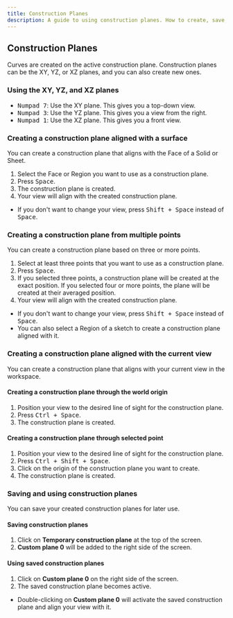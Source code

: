 ```yaml
---
title: Construction Planes
description: A guide to using construction planes. How to create, save, and reuse them.
---
```


## Construction Planes

Curves are created on the active construction plane. 
Construction planes can be the XY, YZ, or XZ planes, and you can also create new ones.

### Using the XY, YZ, and XZ planes

- <kbd>Numpad 7</kbd>: Use the XY plane. This gives you a top-down view.
- <kbd>Numpad 3</kbd>: Use the YZ plane. This gives you a view from the right.
- <kbd>Numpad 1</kbd>: Use the XZ plane. This gives you a front view.

### Creating a construction plane aligned with a surface

You can create a construction plane that aligns with the Face of a Solid or Sheet. 

1. Select the Face or Region you want to use as a construction plane.
2. Press <kbd>Space</kbd>.
3. The construction plane is created.
4. Your view will align with the created construction plane.

- If you don't want to change your view, press <kbd>Shift + Space</kbd> instead of <kbd>Space</kbd>.

### Creating a construction plane from multiple points

You can create a construction plane based on three or more points.

1. Select at least three points that you want to use as a construction plane.
2. Press <kbd>Space</kbd>.
3. If you selected three points, a construction plane will be created at the exact position. If you selected four or more points, the plane will be created at their averaged position.
4. Your view will align with the created construction plane.

- If you don't want to change your view, press <kbd>Shift + Space</kbd> instead of <kbd>Space</kbd>.
- You can also select a Region of a sketch to create a construction plane aligned with it.

### Creating a construction plane aligned with the current view

You can create a construction plane that aligns with your current view in the workspace.

#### Creating a construction plane through the world origin

1. Position your view to the desired line of sight for the construction plane.
2. Press <kbd>Ctrl + Space</kbd>.
3. The construction plane is created.

#### Creating a construction plane through selected point

1. Position your view to the desired line of sight for the construction plane.
2. Press <kbd>Ctrl + Shift + Space</kbd>.
3. Click on the origin of the construction plane you want to create.
4. The construction plane is created.

### Saving and using construction planes

You can save your created construction planes for later use.

#### Saving construction planes

1. Click on **Temporary construction plane** at the top of the screen.
2. **Custom plane 0** will be added to the right side of the screen.

#### Using saved construction planes

1. Click on **Custom plane 0** on the right side of the screen.
2. The saved construction plane becomes active.

- Double-clicking on **Custom plane 0** will activate the saved construction plane and align your view with it.





















